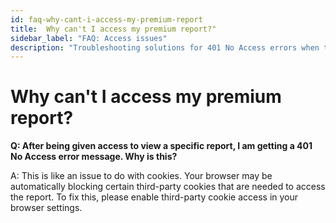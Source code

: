 ```yaml
---
id: faq-why-cant-i-access-my-premium-report
title:  Why can't I access my premium report?"
sidebar_label: "FAQ: Access issues"
description: "Troubleshooting solutions for 401 No Access errors when trying to access premium reports"
---
```


# Why can't I access my premium report?

**Q: After being given access to view a specific report, I am getting a 401 No Access error message. Why is this?**

A: This is like an issue to do with cookies. Your browser may be automatically blocking certain third-party cookies that are needed to access the report. To fix this, please enable third-party cookie access in your browser settings.